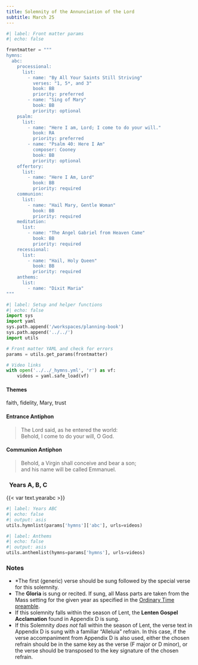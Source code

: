 ```yaml
---
title: Solemnity of the Annunciation of the Lord
subtitle: March 25
---
```


```python
#| label: Front matter params
#| echo: false

frontmatter = """
hymns:
  abc:
    processional:
      list:
        - name: "By All Your Saints Still Striving"
          verses: "1, 5*, and 3"
          book: BB
          priority: preferred
        - name: "Sing of Mary"
          book: BB
          priority: optional
    psalm:
      list:
        - name: "Here I am, Lord; I come to do your will."
          book: RA
          priority: preferred
        - name: "Psalm 40: Here I Am"
          composer: Cooney
          book: BB
          priority: optional
    offertory:
      list:
        - name: "Here I Am, Lord" 
          book: BB
          priority: required
    communion:
      list:
        - name: "Hail Mary, Gentle Woman"
          book: BB
          priority: required
    meditation:
      list:
        - name: "The Angel Gabriel from Heaven Came"
          book: BB
          priority: required
    recessional:
      list:
        - name: "Hail, Holy Queen"
          book: BB
          priority: required
    anthems:
      list:
        - name: "Dixit Maria"
"""
```

```python
#| label: Setup and helper functions
#| echo: false
import sys
import yaml
sys.path.append('/workspaces/planning-book')
sys.path.append('../../')
import utils

# Front matter YAML and check for errors
params = utils.get_params(frontmatter)

# Video links
with open('../../_hymns.yml', 'r') as vf:
    videos = yaml.safe_load(vf)
```

:::  {.red}
#### **Themes**
:::

faith, fidelity, Mary, trust

:::  {.red}
#### **Entrance Antiphon**
:::

> The Lord said, as he entered the world:  
> Behold, I come to do your will, O God.

:::  {.red}
#### **Communion Antiphon**
:::

> Behold, a Virgin shall conceive and bear a son;  
> and his name will be called Emmanuel.

::: {.titlered}
### &nbsp; Years A, B, C
:::
{{< var text.yearabc >}}

```python
#| label: Years ABC
#| echo: false
#| output: asis
utils.hymnlist(params['hymns']['abc'], urls=videos)
```


```python
#| label: Anthems
#| echo: false
#| output: asis
utils.anthemlist(hymns=params['hymns'], urls=videos)
```

::: {.red}
### Notes
:::

* *The first (generic) verse should be sung followed by the special verse for this solemnity.
* The **Gloria** is sung or recited. If sung, all Mass parts are taken from the Mass setting for the given year as specified in the [Ordinary Time
preamble](../ordinary-time/ot-winter.qmd).
* If this solemnity falls within the season of Lent, the **Lenten Gospel
Acclamation** found in Appendix D is sung.
* If this Solemnity *does not* fall within the season of Lent, the verse text in Appendix D is sung with a familiar “Alleluia” refrain. In this case, if the verse accompaniment from Appendix D is also used, either the chosen refrain should be in the same key as the verse (F major or D minor), or the verse should be transposed to the key signature of the chosen refrain.